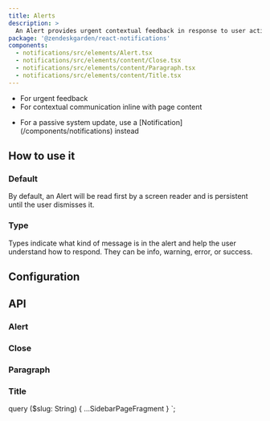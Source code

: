 ```yaml
---
title: Alerts
description: >
  An Alert provides urgent contextual feedback in response to user action or system activity.
package: '@zendeskgarden/react-notifications'
components:
  - notifications/src/elements/Alert.tsx
  - notifications/src/elements/content/Close.tsx
  - notifications/src/elements/content/Paragraph.tsx
  - notifications/src/elements/content/Title.tsx
---
```


<Usage>
  <Use>
    <ul>
      <li>For urgent feedback</li>
      <li>For contextual communication inline with page content</li>
    </ul>
  </Use>
  <Misuse>
    <ul>
      <li>
        <Markdown>
          For a passive system update, use a [Notification](/components/notifications) instead
        </Markdown>
      </li>
    </ul>
  </Misuse>
</Usage>

## How to use it

### Default

By default, an Alert will be read first by a screen reader and is persistent
until the user dismisses it.


<CodeExample code={DefaultCode}>
  <Default />
</CodeExample>

### Type

Types indicate what kind of message is in the alert and help the user understand
how to respond. They can be info, warning, error, or success.


<CodeExample code={TypeCode}>
  <Type />
</CodeExample>

## Configuration

<Configuration reactPackage={props.data.mdx.package} components={props.data.mdx.components} />

## API

### Alert

<Component components={props.data.mdx.components} componentName="alert" />

<PropSheet components={props.data.mdx.components} componentName="alert" />

### Close

<Component components={props.data.mdx.components} componentName="close" />

<PropSheet components={props.data.mdx.components} componentName="close" />

### Paragraph

<Component components={props.data.mdx.components} componentName="paragraph" />

<PropSheet components={props.data.mdx.components} componentName="paragraph" />

### Title

<Component components={props.data.mdx.components} componentName="title" />

<PropSheet components={props.data.mdx.components} componentName="title" />


  query ($slug: String) {
    ...SidebarPageFragment
  }
`;
